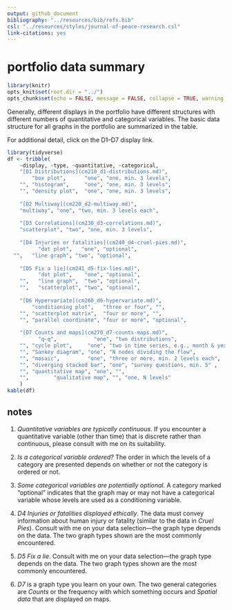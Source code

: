 ```yaml
---
output: github_document
bibliography: "../resources/bib/refs.bib" 
csl: "../resources/styles/journal-of-peace-research.csl"
link-citations: yes
---
```


# portfolio data summary

```r
library(knitr)
opts_knit$set(root.dir = "../")
opts_chunk$set(echo = FALSE, message = FALSE, collapse = TRUE, warning = FALSE)
```

Generally, different displays in the portfolio have different structures with different numbers of quantitative and categorical variables. The basic data structure for all graphs in the portfolio are summarized in the table. 

For additional detail, click on the D1--D7 display link.   


```r
library(tidyverse)
df <- tribble(
	~display, ~type, ~quantitative, ~categorical, 
	"[D1 Distributions](cm210_d1-distributions.md)", 
	    "box plot",      "one", "one, min. 3 levels", 
	"", "histogram",     "one", "one, min. 3 levels",
	"", "density plot",  "one", "one, min. 3 levels",
	
	"[D2 Multiway](cm220_d2-multiway.md)", 
	"multiway", "one", "two, min. 3 levels each", 
	
	"[D3 Correlations](cm230_d3-correlations.md)", 
	"scatterplot", "two", "one, min. 3 levels", 
	
	"[D4 Injuries or fatalities](cm240_d4-cruel-pies.md)", 
	      "dot plot",   "one", "optional", 
  "",   "line graph", "two", "optional", 
	
	"[D5 Fix a lie](cm241_d5-fix-lies.md)", 
	      "dot plot",    "one", "optional", 
	"",   "line graph",  "two", "optional", 
	"",   "scatterplot", "two", "optional", 
	
	"[D6 Hypervariate](cm260_d6-hypervariate.md)", 
	    "conditioning plot",   "three or four", "", 
	"", "scatterplot matrix",  "four or more", "", 
	"", "parallel coordinate", "four or more", "optional", 
	
	"[D7 Counts and maps](cm270_d7-counts-maps.md)",
		  "q-q",            "one", "two distributions", 
	"", "cycle plot",     "one", "two in time series, e.g., month & year", 
	"", "Sankey diagram", "one", "N nodes dividing the flow",
	"", "mosaic",         "one", "three or more, min. 2 levels each", 
	"", "diverging stacked bar", "one", "survey questions, min. 5" , 
	"", "quantitative map", "one", "", 
	"",        "qualitative map", "", "one, N levels"
	)
kable(df)
```




<!-- ## distributions {#distributions} -->

<!-- [portfolio data] -->



## notes

1. *Quantitative variables are typically continuous*. If you encounter a quantitative variable (other than time) that is discrete rather than continuous, please consult with me on its suitability.

1. *Is a categorical variable ordered?* The order in which the levels of a category are presented depends on whether or not the category is ordered or not.

1. *Some categorical variables are potentially optional*. A category marked   "optional" indicates that the graph may or may not have a categorical variable whose levels are used as a conditioning variable.



1. *D4 Injuries or fatalities displayed ethically*. The data must convey information about human injury or fatality (similar to the data in *Cruel Pies*). Consult with me on your data selection---the graph type depends on the data. The two graph types shown are the most commonly encountered.

1. *D5 Fix a lie*. Consult with me on your data selection---the graph type depends on the data. The two graph types shown are the most commonly encountered.

1. *D7* is a graph type you learn on your own. The two general categories are *Counts* or the frequency with which something occurs and *Spatial data* that are displayed on maps.




